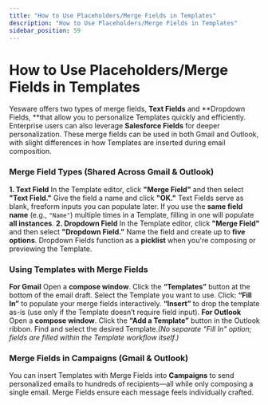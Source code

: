 ```yaml
---
title: "How to Use Placeholders/Merge Fields in Templates"
description: "How to Use Placeholders/Merge Fields in Templates"
sidebar_position: 59
---
```


# How to Use Placeholders/Merge Fields in Templates

Yesware offers two types of merge fields, **Text Fields** and **Dropdown Fields, **that allow you to personalize Templates quickly and efficiently. Enterprise users can also leverage **Salesforce Fields** for deeper personalization.
These merge fields can be used in both Gmail and Outlook, with slight differences in how Templates are inserted during email composition.
### Merge Field Types (Shared Across Gmail &amp; Outlook)
**1. Text Field**
In the Template editor, click **"Merge Field"** and then select **"Text Field."**
Give the field a name and click **"OK."**
Text Fields serve as blank, freeform inputs you can populate later.
If you use the **same field name** (e.g., `"Name"`) multiple times in a Template, filling in one will populate **all instances**.
**2. Dropdown Field**
In the Template editor, click **"Merge Field"** and then select **"Dropdown Field."**
Name the field and create up to **five options**.
Dropdown Fields function as a **picklist** when you're composing or previewing the Template.
### Using Templates with Merge Fields
**For Gmail**
Open a **compose window**.
Click the **“Templates”** button at the bottom of the email draft.
Select the Template you want to use.
Click:
**“Fill In”** to populate your merge fields interactively.
**“Insert”** to drop the template as-is (use only if the Template doesn’t require field input).
**For Outlook**
Open a **compose window**.
Click the **“Add a Template”** button in the Outlook ribbon.
Find and select the desired Template.*(No separate "Fill In" option; fields are filled within the Template workflow itself.)*
### Merge Fields in Campaigns (Gmail &amp; Outlook)
You can insert Templates with Merge Fields into **Campaigns** to send personalized emails to hundreds of recipients—all while only composing a single email. Merge Fields ensure each message feels individually crafted.